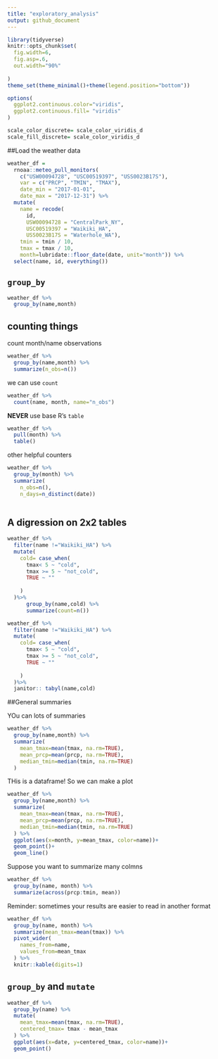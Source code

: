 ```yaml
---
title: "exploratory_analysis"
output: github_document
---
```


```r

library(tidyverse)
knitr::opts_chunk$set(
  fig.width=6,
  fig.asp=.6,
  out.width="90%"
  
) 
theme_set(theme_minimal()+theme(legend.position="bottom"))

options(
  ggplot2.continuous.color="viridis",
  ggplot2.continuous.fill= "viridis"
)

scale_color_discrete= scale_color_viridis_d
scale_fill_discrete= scale_color_viridis_d
```

##Load the weather data

```r
weather_df = 
  rnoaa::meteo_pull_monitors(
    c("USW00094728", "USC00519397", "USS0023B17S"),
    var = c("PRCP", "TMIN", "TMAX"), 
    date_min = "2017-01-01",
    date_max = "2017-12-31") %>%
  mutate(
    name = recode(
      id, 
      USW00094728 = "CentralPark_NY", 
      USC00519397 = "Waikiki_HA",
      USS0023B17S = "Waterhole_WA"),
    tmin = tmin / 10,
    tmax = tmax / 10,
    month=lubridate::floor_date(date, unit="month")) %>% 
  select(name, id, everything())

```

## `group_by`

```r
weather_df %>% 
  group_by(name,month)
```
## counting things

count month/name observations
```r
weather_df %>% 
  group_by(name,month) %>% 
  summarize(n_obs=n())
```
we can use `count`

```r
weather_df %>% 
  count(name, month, name="n_obs")
```
**NEVER** use base R's `table`

```r
weather_df %>% 
  pull(month) %>% 
  table()
```

other helpful counters

```r

weather_df %>% 
  group_by(month) %>% 
  summarize(
    n_obs=n(),
    n_days=n_distinct(date))
  
```
## A digression on 2x2 tables

```r

weather_df %>% 
  filter(name !="Waikiki_HA") %>% 
  mutate(
    cold= case_when(
      tmax< 5 ~ "cold",
      tmax >= 5 ~ "not_cold",
      TRUE ~ ""
      
    ) 
  )%>% 
      group_by(name,cold) %>% 
      summarize(count=n())
```
```r
weather_df %>% 
  filter(name !="Waikiki_HA") %>% 
  mutate(
    cold= case_when(
      tmax< 5 ~ "cold",
      tmax >= 5 ~ "not_cold",
      TRUE ~ ""
      
    ) 
  )%>% 
  janitor:: tabyl(name,cold)
```

##General summaries

YOu can lots of summaries

```r
weather_df %>% 
  group_by(name,month) %>% 
  summarize(
    mean_tmax=mean(tmax, na.rm=TRUE),
    mean_prcp=mean(prcp, na.rm=TRUE),
    median_tmin=median(tmin, na.rm=TRUE)
  )
```

THis is a dataframe! So we can make a plot

```r
weather_df %>% 
  group_by(name,month) %>% 
  summarize(
    mean_tmax=mean(tmax, na.rm=TRUE),
    mean_prcp=mean(prcp, na.rm=TRUE),
    median_tmin=median(tmin, na.rm=TRUE)
  ) %>% 
  ggplot(aes(x=month, y=mean_tmax, color=name))+
  geom_point()+
  geom_line()
```
Suppose you want to summarize many colmns

```r
weather_df %>% 
  group_by(name, month) %>% 
  summarize(across(prcp:tmin, mean))
```

Reminder: sometimes your results are easier to read in another format

```r
weather_df %>% 
  group_by(name, month) %>% 
  summarize(mean_tmax=mean(tmax)) %>% 
  pivot_wider(
    names_from=name,
    values_from=mean_tmax
  ) %>% 
  knitr::kable(digits=1)
```
## `group_by` and `mutate`

```r
weather_df %>% 
  group_by(name) %>% 
  mutate(
    mean_tmax=mean(tmax, na.rm=TRUE),
    centered_tmax= tmax - mean_tmax
  ) %>% 
  ggplot(aes(x=date, y=centered_tmax, color=name))+
  geom_point()
```

